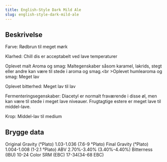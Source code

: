 ```yaml
---
title: English-Style Dark Mild Ale
slug: english-style-dark-mild-ale
---
```


## Beskrivelse
Farve: Rødbrun til meget mørk

Klarhed: Chill dis er acceptabelt ved lave temperaturer

Oplevet malt Aroma og smag: Maltegenskaber såsom karamel, lakrids, stegt eller andre kan være til stede i aroma og smag.&lt;br &gt;Oplevet humlearoma og smag: Meget lav

Oplevet bitterhed: Meget lav til lav

Fermenteringsegenskaber: Diacetyl er normalt fraværende i disse øl, men kan være til stede i meget lave niveauer. Frugtagtige estere er meget lave til middel-lave.

Krop: Middel-lav til medium



## Brygge data
Original Gravity (°Plato) 1.03-1.036 (7.6-9 °Plato)
Final Gravity  (°Plato) 1.004-1.008 (1-2.1 °Plato)
ABV 2.70%-3.40% (3.40%-4.40%)
Bitterness (IBU) 10-24
Color SRM (EBC) 17-34(34-68 EBC)					

